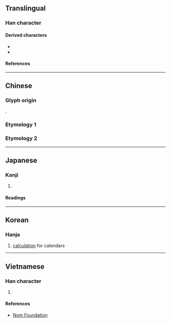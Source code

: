 {{also|麻}}
{{character info}}
==Translingual==

===Han character===
{{Han char|rn=27|rad=厂|as=10|sn=12|four=71294|canj=MHDD|ids=⿸厂秝}}

====Derived characters====
* {{l|mul|[[𤡫]], [[𣙽]], [[𧬎]], [[𧽺]], [[𩅩]]}}
* {{l|mul|[[𠟄]], [[𡐰]], [[𡙽]], [[𠪱]], [[𠪾]], [[曆]], [[歷]], [[㷴]], [[𭶸]], [[𦠓]], [[𠪺]], [[㻺]], [[㽁]], [[𤯍]], [[𪠚]], [[磿]], [[𦠩]], [[𧝏]], [[𧯏]], [[𨬑]], [[𩞨]], [[𡓸]], [[𣦯]], [[𩱔]], [[𪅼]], [[𤃉]]}}

====References====
{{Han ref|kx=0162.200|dkj=02991|dj=0370.070|hdz=10076.020|uh=53A4}}

----

==Chinese==

===Glyph origin===
{{Han etym}}
{{Han compound|厂|秝|c1=s|c2=p|ls=psc}}.

===Etymology 1===
{{zh-see|歷|v}}

===Etymology 2===
{{zh-see|曆|v}}

----

==Japanese==

===Kanji===
{{ja-kanji|grade=|rs=厂10}}

# {{rfdef|ja|sort=厂10}}

====Readings====
{{ja-readings
|on=れき, りゃく
|kun=おさめる
}}

----

==Korean==

===Hanja===
{{ko-hanja|력}}

# [[calculation]] for calendars

----

==Vietnamese==

===Han character===
{{vi-readings|rs=厂10|reading=lịch}}

# {{rfdef|vi|sort=厂10}}

====References====
* [http://nomfoundation.org/common/nom_details.php?codepoint=53a4 Nom Foundation]